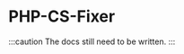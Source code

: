 
# PHP-CS-Fixer

<LinkList
	github="https://github.com/21TORR/php-cs-fixer"
	packagist="https://packagist.org/packages/21torr/php-cs-fixer"
/>

:::caution
The docs still need to be written.
:::

